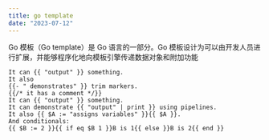 ```yaml
---
title: go template
date: "2023-07-12"
---
```


Go 模板（Go template）是 Go 语言的一部分。Go 模板设计为可以由开发人员进行扩展，并能够程序化地向模板引擎传递数据对象和附加功能

```text
It can {{ "output" }} something.
It also
{{- " demonstrates" }} trim markers.
{{/* it has a comment */}}
It can {{ "output" }} something.
It can demonstrate {{ "output" | print }} using pipelines.
It also {{ $A := "assigns variables" }}{{ $A }}.
And conditionals:
{{ $B := 2 }}{{ if eq $B 1 }}B is 1{{ else }}B is 2{{ end }}
```